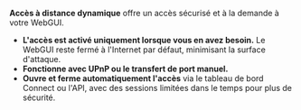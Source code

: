 **Accès à distance dynamique** offre un accès sécurisé et à la demande à votre WebGUI.

- **L'accès est activé uniquement lorsque vous en avez besoin.** Le WebGUI reste fermé à l'Internet par défaut, minimisant la surface d'attaque.
- **Fonctionne avec UPnP ou le transfert de port manuel.**
- **Ouvre et ferme automatiquement l'accès** via le tableau de bord Connect ou l'API, avec des sessions limitées dans le temps pour plus de sécurité.
